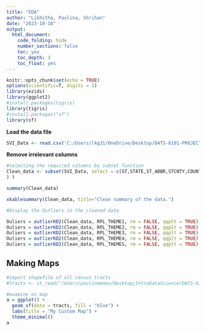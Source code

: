 ```yaml
---
title: "EDA"
author: "Likhitha, Paulina, Shrihan"
date: "2023-10-10"
output:
  html_document:
    code_folding: hide
    number_sections: false
    toc: yes
    toc_depth: 3
    toc_float: yes
---
```



```r

knitr::opts_chunk$set(echo = TRUE)
options(scientific=T, digits = 3) 
library(ezids)
library(ggplot2)
#install.packages(tigris)
library(tigris)
#install.packages("sf")
library(sf)

```



**Load the data file**

```r

SVI_Data <- read.csv('C:/Users/lkg31/OneDrive/Desktop/DATS-6101-PROJECT/SVI_2020_US.csv')

```

**Remove irrelevant columns**

```r

#selecting the required columns by subset function
Clean_data <- subset(SVI_Data, select = c(ST,STATE,ST_ABBR,STCNTY,COUNTY,FIPS,LOCATION,AREA_SQMI,EPL_POV150,	EPL_UNEMP,	EPL_HBURD,	EPL_NOHSDP,	EPL_UNINSUR,	SPL_THEME1,	RPL_THEME1,	EPL_AGE65,	EPL_AGE17,	EPL_DISABL,	EPL_SNGPNT,	EPL_LIMENG,	SPL_THEME2,	RPL_THEME2,	EPL_MINRTY,	SPL_THEME3,	RPL_THEME3,	EPL_MUNIT,	EPL_MOBILE,	EPL_CROWD,	EPL_NOVEH,	EPL_GROUPQ,	SPL_THEME4,	RPL_THEME4,	SPL_THEMES,	RPL_THEMES
) )

summary(Clean_data)

xkablesummary(Clean_data, title="Clean summary of the data.")

```

```r
#Display the Outliers in the cleaned data

Ouliers = outlierKD2(Clean_data, RPL_THEME1, rm = FALSE, qqplt = TRUE)
Ouliers = outlierKD2(Clean_data, RPL_THEME2, rm = FALSE, qqplt = TRUE)
Ouliers = outlierKD2(Clean_data, RPL_THEME3, rm = FALSE, qqplt = TRUE)
Ouliers = outlierKD2(Clean_data, RPL_THEME4, rm = FALSE, qqplt = TRUE)
Ouliers = outlierKD2(Clean_data, RPL_THEMES, rm = FALSE, qqplt = TRUE)

```

## Making Maps {.tabset}
```r
#import shapefile of all census tracts
#tracts <- st_read("/Users/paulinemnev/Desktop/IntroDataScience/DATS-6101-PROJECT/census_tracts_2020/cb_2020_us_bg_500k.shp")
```


```r
#examine on map
a = ggplot() +
  geom_sf(data = tracts, fill = "blue") +
  labs(title = "My Custom Map") +
  theme_minimal()
a
```

